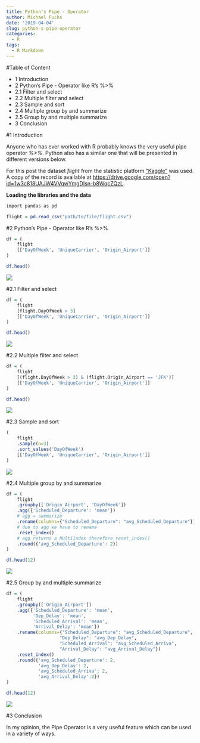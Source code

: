 ```yaml
---
title: Python's Pipe - Operator
author: Michael Fuchs
date: '2019-04-04'
slug: python-s-pipe-operator
categories:
  - R
tags:
  - R Markdown
---
```



#Table of Content

+ 1 Introduction
+ 2 Python's Pipe - Operator like R's %>%
+ 2.1 Filter and select
+ 2.2 Multiple filter and select
+ 2.3 Sample and sort
+ 2.4 Multiple group by and summarize
+ 2.5 Group by and multiple summarize
+ 3 Conclusion


#1 Introduction


Anyone who has ever worked with R probably knows the very useful pipe operator *%>%*.
Python also has a similar one that will be presented in different versions below.


For this post the dataset *flight* from the statistic platform ["Kaggle"](https://www.kaggle.com) was used. A copy of the record is available at <https://drive.google.com/open?id=1w3c818UAJW4VVqwYmgDIsn-b8WqcZQzL>.



**Loading the libraries and the data**

```r
import pandas as pd
```

```r
flight = pd.read_csv("path/to/file/flight.csv")
```



#2 Python's Pipe - Operator like R's %>%


```r
df = (
    flight
    [['DayOfWeek', 'UniqueCarrier', 'Origin_Airport']]
)

df.head()
```

![](/post/2019-04-04-python-s-pipe-operator_files/p6p1.png)

#2.1 Filter and select

```r
df = (
    flight
    [flight.DayOfWeek > 3]
    [['DayOfWeek', 'UniqueCarrier', 'Origin_Airport']]
)

df.head()
```

![](/post/2019-04-04-python-s-pipe-operator_files/p6p2.png)


#2.2 Multiple filter and select

```r
df = (
    flight
    [(flight.DayOfWeek > 3) & (flight.Origin_Airport == 'JFK')]
    [['DayOfWeek', 'UniqueCarrier', 'Origin_Airport']]
)

df.head()
```

![](/post/2019-04-04-python-s-pipe-operator_files/p6p3.png)


#2.3 Sample and sort

```r
(
    flight
    .sample(n=3)
    .sort_values('DayOfWeek')
    [['DayOfWeek', 'UniqueCarrier', 'Origin_Airport']]
)
```

![](/post/2019-04-04-python-s-pipe-operator_files/p6p4.png)


#2.4 Multiple group by and summarize

```r
df = (               
    flight
    .groupby(['Origin_Airport', 'DayOfWeek'])
    .agg({'Scheduled_Departure': 'mean'})                                   
    # agg = summarize
    .rename(columns={"Scheduled_Departure": "avg_Scheduled_Departure"})     
    # due to agg we have to rename
    .reset_index()                                                          
    # agg returns a MultiIndex therefore reset_index()
    .round({'avg_Scheduled_Departure': 2})
)

df.head(12)
```

![](/post/2019-04-04-python-s-pipe-operator_files/p6p5.png)


#2.5 Group by and multiple summarize


```r
df = (               
    flight
    .groupby(['Origin_Airport'])
    .agg({'Scheduled_Departure': 'mean', 
          'Dep_Delay': 'mean',
          'Scheduled_Arrival': 'mean',
          'Arrival_Delay': 'mean'})                                   
    .rename(columns={"Scheduled_Departure": "avg_Scheduled_Departure",
                    "Dep_Delay": "avg_Dep_Delay",
                    "Scheduled_Arrival": "avg_Scheduled_Arriva",
                    "Arrival_Delay": "avg_Arrival_Delay"})    
    .reset_index()
    .round({'avg_Scheduled_Departure': 2, 
            'avg_Dep_Delay': 2,
            'avg_Scheduled_Arriva': 2,
            'avg_Arrival_Delay':2})
)

df.head(12)
```

![](/post/2019-04-04-python-s-pipe-operator_files/p6p6.png)



#3 Conclusion

In my opinion, the Pipe Operator is a very useful feature which can be used in a variety of ways.



